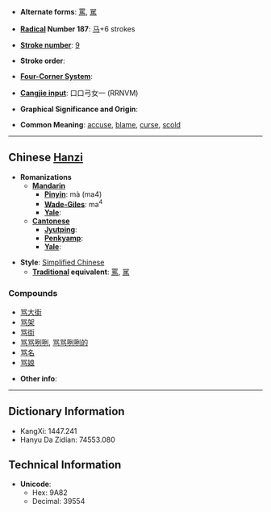 * '''Alternate forms''': [[罵]], [[駡]]

* '''[[Wiktionary:Chinese radical index| Radical]] Number 187''': [[Wiktionary:Chinese radical index 马|马]]+6 strokes

* '''[[Wiktionary:Chinese total strokes index|Stroke number]]''': [[Wiktionary:Chinese total strokes index 9|9]]

* '''Stroke order''': 

* '''[[Wiktionary:Chinese four corner index|Four-Corner System]]''': 

* '''[[Wiktionary:Chinese Cangjie index|Cangjie input]]''': 口口弓女一 (RRNVM)

* '''Graphical Significance and Origin''': 

* '''Common Meaning''': [[accuse]], [[blame]], [[curse]], [[scold]]

----

== Chinese [[Hanzi]] ==

* '''Romanizations'''
** '''[[Mandarin]]'''
*** '''[[Pinyin]]''': mà (ma4)
*** '''[[Wade-Giles]]''': ma<sup>4</sup>
*** '''[[Yale]]''': 
** '''[[Cantonese]]'''
*** '''[[Jyutping]]''':
*** '''[[Penkyamp]]''': 
*** '''[[Yale]]''': 

* '''Style''': [[Simplified Chinese]] 
** '''[[Traditional Chinese|Traditional]] equivalent''': [[罵]], [[駡]]

===Compounds===
*[[骂大街]]
*[[骂架]]
*[[骂街]]
*[[骂骂咧咧]], [[骂骂咧咧的]]
*[[骂名]]
*[[骂娘]]

* '''Other info''': 

----

== Dictionary Information ==

* KangXi: 1447.241
* Hanyu Da Zidian: 74553.080

== Technical Information ==

* '''Unicode''':
** Hex: 9A82
** Decimal: 39554